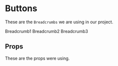 
<Meta title="Components|BreadCrumb" component={BreadCrumb} />

# Buttons

These are the `Breadcrumbs` we are using in our project.

<Preview>
  <Story name="BreadCrumb1">
    <Breadcrumb to="/one">Breadcrumb1</Breadcrumb>
  </Story>
  <Story name="BreadCrumb2">
    <Breadcrumb to="/two">Breadcrumb2</Breadcrumb>
  </Story>
  <Story name="BreadCrumb3">
    <Breadcrumb to="/two">Breadcrumb3</Breadcrumb>
  </Story>
</Preview>

## Props

These are the props were using.

<Props of={BreadCrumb} />
